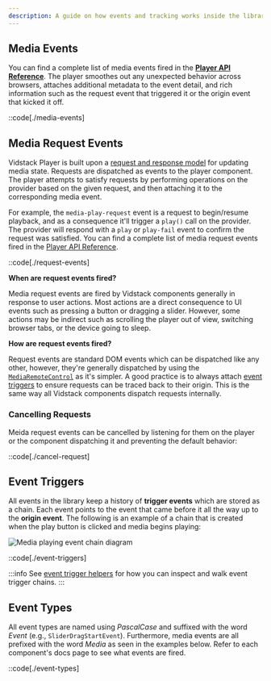 ```yaml
---
description: A guide on how events and tracking works inside the library.
---
```



## Media Events

You can find a complete list of media events fired in the **[Player API Reference][player-api]**. The
player smoothes out any unexpected behavior across browsers, attaches additional metadata to the
event detail, and rich information such as the request event that triggered it or the origin event
that kicked it off.

::code[./media-events]

## Media Request Events

Vidstack Player is built upon a [request and response model][player-architecture] for updating
media state. Requests are dispatched as events to the player component. The player attempts
to satisfy requests by performing operations on the provider based on the given request, and
then attaching it to the corresponding media event.

For example, the `media-play-request` event is a request to begin/resume playback, and as a
consequence it'll trigger a `play()` call on the provider. The provider will respond with a
`play` or `play-fail` event to confirm the request was satisfied. You can find a complete list
of media request events fired in the [Player API Reference][player-api].

::code[./request-events]

**When are request events fired?**

Media request events are fired by Vidstack components generally in response to user actions. Most
actions are a direct consequence to UI events such as pressing a button or dragging a slider.
However, some actions may be indirect such as scrolling the player out of view, switching
browser tabs, or the device going to sleep.

**How are request events fired?**

Request events are standard DOM events which can be dispatched like any other, however, they're
generally dispatched by using the [`MediaRemoteControl`][remote-control] as it's simpler. A
good practice is to always attach [event triggers](#event-triggers) to ensure requests can be
traced back to their origin. This is the same way all Vidstack components dispatch requests
internally.

### Cancelling Requests

Meida request events can be cancelled by listening for them on the player or the component
dispatching it and preventing the default behavior:

::code[./cancel-request]

[player-architecture]: /docs/player/getting-started/architecture
[remote-control]: /docs/player/core-concepts/state-management#updating

## Event Triggers

All events in the library keep a history of **trigger events** which are stored as a chain. Each
event points to the event that came before it all the way up to the **origin event**. The following
is an example of a chain that is created when the play button is clicked and media begins playing:

<img
  src={eventChainImage.src}
  alt="Media playing event chain diagram"
  decoding="async"
  loading="lazy"
/>

::code[./event-triggers]

:::info
See [event trigger helpers][trigger-helpers] for how you can inspect and walk event trigger
chains.
:::

[trigger-helpers]: /docs/player/api/helpers/event-triggers

## Event Types

All event types are named using _PascalCase_ and suffixed with the word _Event_
(e.g., `SliderDragStartEvent`). Furthermore, media events are all prefixed with the word _Media_ as
seen in the examples below. Refer to each component's docs page to see what events are fired.

::code[./event-types]

[player-api]: /docs/player/components/core/player#api-reference
